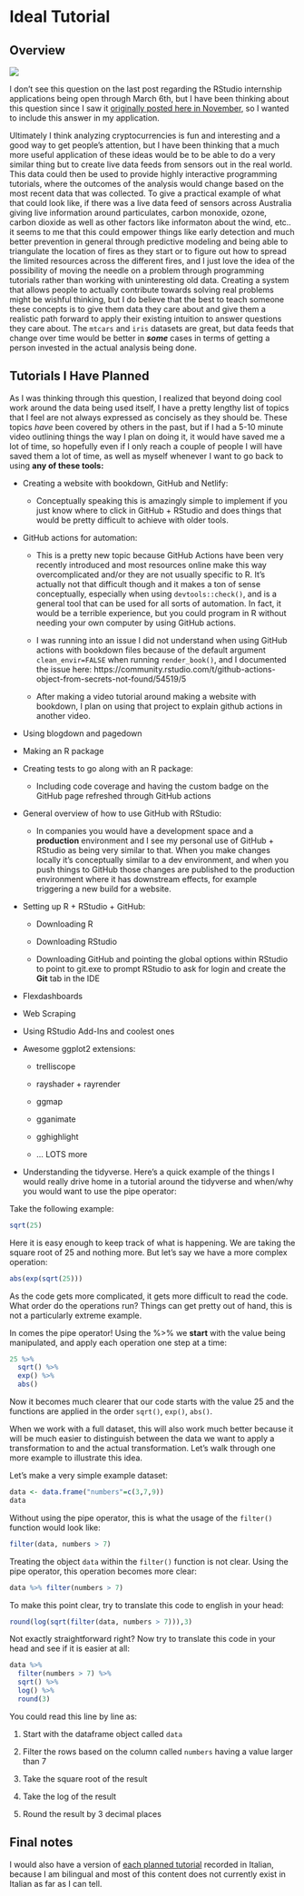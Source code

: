 # Ideal Tutorial

## Overview 

![](images/idealTutorial.png)


I don't see this question on the last post regarding the RStudio internship applications being open through March 6th, but I have been thinking about this question since I saw it [originally posted here in November](https://education.rstudio.com/blog/2019/11/rstudio-internships-2020-preview/), so I wanted to include this answer in my application.

Ultimately I think analyzing cryptocurrencies is fun and interesting and a good way to get people's attention, but I have been thinking that a much more useful application of these ideas would be to be able to do a very similar thing but to create live data feeds from sensors out in the real world. This data could then be used to provide highly interactive programming tutorials, where the outcomes of the analysis would change based on the most recent data that was collected. To give a practical example of what that could look like, if there was a live data feed of sensors across Australia giving live information around particulates, carbon monoxide, ozone, carbon dioxide as well as other factors like informaton about the wind, etc.. it seems to me that this could empower things like early detection and much better prevention in general through predictive modeling and being able to triangulate the location of fires as they start or to figure out how to spread the limited resources across the different fires, and I just love the idea of the possibility of moving the needle on a problem through programming tutorials rather than working with uninteresting old data. Creating a system that allows people to actually contribute towards solving real problems might be wishful thinking, but I do believe that the best to teach someone these concepts is to give them data they care about and give them a realistic path forward to apply their existing intuition to answer questions they care about. The `mtcars` and `iris` datasets are great, but data feeds that change over time would be better in ***some*** cases in terms of getting a person invested in the actual analysis being done.

## Tutorials I Have Planned{#tutorials-planned}

As I was thinking through this question, I realized that beyond doing cool work around the data being used itself, I have a pretty lengthy list of topics that I feel are not always expressed as concisely as they should be. These topics *have* been covered by others in the past, but if I had a 5-10 minute video outlining things the way I plan on doing it, it would have saved me a lot of time, so hopefully even if I only reach a couple of people I will have saved them a lot of time, as well as myself whenever I want to go back to using **any of these tools:**

* Creating a website with bookdown, GitHub and Netlify:

    - Conceptually speaking this is amazingly simple to implement if you just know where to click in GitHub + RStudio and does things that would be pretty difficult to achieve with older tools.
    

* GitHub actions for automation:

    - This is a pretty new topic because GitHub Actions have been very recently introduced and most resources online make this way overcomplicated and/or they are not usually specific to R. It's actually not that difficult though and it makes a ton of sense conceptually, especially when using `devtools::check()`, and is a general tool that can be used for all sorts of automation. In fact, it would be a terrible experience, but you could program in R without needing your own computer by using GitHub actions.
    
    - I was running into an issue I did not understand when using GitHub actions with bookdown files because of the default argument `clean_envir=FALSE` when running `render_book()`, and I documented the issue here: https://community.rstudio.com/t/github-actions-object-from-secrets-not-found/54519/5
    
    - After making a video tutorial around making a website with bookdown, I plan on using that project to explain github actions in another video.

* Using blogdown and pagedown

* Making an R package

* Creating tests to go along with an R package:

    - Including code coverage and having the custom badge on the GitHub page refreshed through GitHub actions
    
* General overview of how to use GitHub with RStudio:

    - In companies you would have a development space and a **production** environment and I see my personal use of GitHub + RStudio as being very similar to that. When you make changes locally it's conceptually similar to a dev environment, and when you push things to GitHub those changes are published to the production environment where it has downstream effects, for example triggering a new build for a website.

* Setting up R + RStudio + GitHub:

    - Downloading R
    
    - Downloading RStudio
    
    - Downloading GitHub and pointing the global options within RStudio to point to git.exe to prompt RStudio to ask for login and create the **Git** tab in the IDE
    
    
* Flexdashboards


* Web Scraping


* Using RStudio Add-Ins and coolest ones


* Awesome ggplot2 extensions:

    - trelliscope
    
    - rayshader + rayrender
    
    - ggmap
    
    - gganimate
    
    - gghighlight
    
    - ... LOTS more





    
* Understanding the tidyverse. Here's a quick example of the things I would really drive home in a tutorial around the tidyverse and when/why you would want to use the pipe operator:

Take the following example:
```r
sqrt(25)
```

Here it is easy enough to keep track of what is happening. We are taking the square root of 25 and nothing more. But let's say we have a more complex operation:
```r
abs(exp(sqrt(25)))
```

As the code gets more complicated, it gets more difficult to read the code. What order do the operations run? Things can get pretty out of hand, this is not a particularly extreme example.

In comes the pipe operator! Using the %>% we **start** with the value being manipulated, and apply each operation one step at a time:
```r
25 %>% 
  sqrt() %>% 
  exp() %>% 
  abs()
```

Now it becomes much clearer that our code starts with the value 25 and the functions are applied in the order `sqrt()`, `exp()`, `abs()`.

When we work with a full dataset, this will also work much better because it will be much easier to distinguish between the data we want to apply a transformation to and the actual transformation. Let's walk through one more example to illustrate this idea.

Let's make a very simple example dataset:
```r
data <- data.frame("numbers"=c(3,7,9))
data
```

Without using the pipe operator, this is what the usage of the `filter()` function would look like:
```r
filter(data, numbers > 7)
```

Treating the object `data` within the `filter()` function is not clear. 
Using the pipe operator, this operation becomes more clear:
```r
data %>% filter(numbers > 7)
```


To make this point clear, try to translate this code to english in your head:
```r
round(log(sqrt(filter(data, numbers > 7))),3)
```

Not exactly straightforward right? Now try to translate this code in your head and see if it is easier at all:
```r
data %>%
  filter(numbers > 7) %>%
  sqrt() %>% 
  log() %>% 
  round(3)
```

You could read this line by line as:

1. Start with the dataframe object called `data`

2. Filter the rows based on the column called `numbers` having a value larger than 7

3. Take the square root of the result

4. Take the log of the result

5. Round the result by 3 decimal places





## Final notes

I would also have a version of [each planned tutorial](#tutorials-planned) recorded in Italian, because I am bilingual and most of this content does not currently exist in Italian as far as I can tell.






